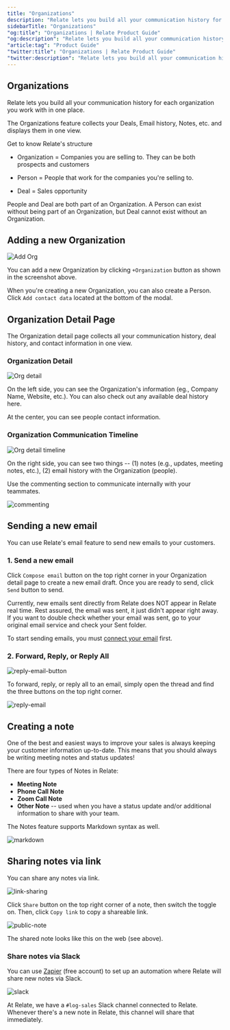 ```yaml
---
title: "Organizations"
description: "Relate lets you build all your communication history for each organization you work with in one place."
sidebarTitle: "Organizations"
"og:title": "Organizations | Relate Product Guide"
"og:description": "Relate lets you build all your communication history for each organization you work with in one place."
"article:tag": "Product Guide"
"twitter:title": "Organizations | Relate Product Guide"
"twitter:description": "Relate lets you build all your communication history for each organization you work with in one place."
---
```


## Organizations

Relate lets you build all your communication history for each organization you work with in one place.

The Organizations feature collects your Deals, Email history, Notes, etc. and displays them in one view.

<Info>

Get to know Relate's structure

- Organization = Companies you are selling to. They can be both prospects and customers

- Person = People that work for the companies you're selling to.
- Deal = Sales opportunity

</Info>



People and Deal are both part of an Organization. A Person can exist without being part of an Organization, but Deal cannot exist without an Organization.

## Adding a new Organization

![Add Org](/docs/images/features/add-org.png)

You can add a new Organization by clicking `+Organization` button as shown in the screenshot above.



<Tip>When you're creating a new Organization, you can also create a Person. Click `Add contact data` located at the bottom of the modal.</Tip>



## Organization Detail Page

The Organization detail page collects all your communication history, deal history, and contact information in one view.



### Organization Detail

![Org detail](/docs/images/features/org-detail.png)

On the left side, you can see the Organization's information (eg., Company Name, Website, etc.). You can also check out any available deal history here.



At the center, you can see people contact information.

### Organization Communication Timeline

![Org detail timeline](/docs/images/features/org-detail-timeline.png)

On the right side, you can see two things -- (1) notes (e.g., updates, meeting notes, etc.), (2) email history with the Organization (people).



Use the commenting section to communicate internally with your teammates.



![commenting](/docs/images/features/commenting.png)

## Sending a new email

You can use Relate's email feature to send new emails to your customers.

### 1. Send a new email

Click `Compose email` button on the top right corner in your Organization detail page to create a new email draft. Once you are ready to send, click `Send` button to send.



<Warning> Currently, new emails sent directly from Relate does NOT appear in Relate real time. Rest assured, the email was sent, it just didn't appear right away. If you want to double check whether your email was sent, go to your original email service and check your Sent folder. </Warning>



<Tip> To start sending emails, you must [connect your email](/setup/email-integration/google-outlook-etc) first. </Tip>



### 2. Forward, Reply, or Reply All

![reply-email-button](/docs/images/features/reply-email-button.png)



To forward, reply, or reply all to an email, simply open the thread and find the three buttons on the top right corner.



![reply-email](/docs/images/features/reply-email.png)

## Creating a note

One of the best and easiest ways to improve your sales is always keeping your customer information up-to-date. This means that you should always be writing meeting notes and status updates!



There are four types of Notes in Relate:

- **Meeting Note**
- **Phone Call Note**
- **Zoom Call Note**
- **Other Note** -- used when you have a status update and/or additional information to share with your team.



The Notes feature supports Markdown syntax as well.

![markdown](/docs/images/features/markdown.png)

## Sharing notes via link

You can share any notes via link.

![link-sharing](/docs/images/features/link-sharing.png)



Click `Share` button on the top right corner of a note, then switch the toggle on. Then, click `Copy link` to copy a shareable link.



![public-note](/docs/images/features/public-note.png)



The shared note looks like this on the web (see above).

### Share notes via Slack

You can use [Zapier](/setup/zapier-integration/what-is-zapier) (free account) to set up an automation where Relate will share new notes via Slack.

![slack](/docs/images/features/slack-integration.png)

At Relate, we have a `#log-sales` Slack channel connected to Relate. Whenever there's a new note in Relate, this channel will share that immediately.
